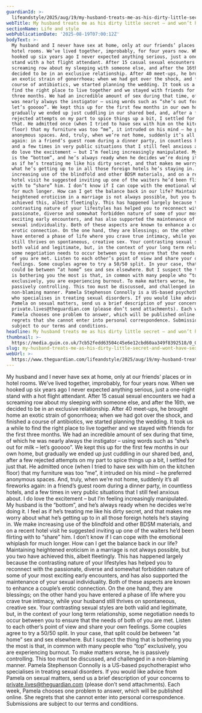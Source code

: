 ```yaml
---
guardianId: >-
  lifeandstyle/2025/aug/19/my-husband-treats-me-as-his-dirty-little-secret-and-will-not-have-sex-at-home
webTitle: My husband treats me as his dirty little secret – and won’t have sex at home
sectionName: Life and style
webPublicationDate: '2025-08-19T07:00:12Z'
bodyText: >-
  My husband and I never have sex at home, only at our friends’ places or in
  hotel rooms. We’ve lived together, improbably, for four years now. When we
  hooked up six years ago I never expected anything serious, just a one-night
  stand with a hot flight attendant. After 15 casual sexual encounters we had a
  screaming row about my sleeping with someone else, and after the 16th, we
  decided to be in an exclusive relationship. After 40 meet-ups, he brought home
  an exotic strain of gonorrhoea; when we had got over the shock, and finished a
  course of antibiotics, we started planning the wedding. It took us a while to
  find the right place to live together and we stayed with friends for the first
  three months. We had an incredible amount of sex during that time, of which he
  was nearly always the instigator – using words such as “she’s out for milk –
  let’s gooooo”. We kept this up for the first few months in our own home, but
  gradually we ended up just cuddling in our shared bed, and, after a few
  rejected attempts on my part to spice things up a bit, I settled for just
  that. He admitted once (when I tried to have sex with him on the kitchen
  floor) that my furniture was too “me”, it intruded on his mind – he preferred
  anonymous spaces. And, truly, when we’re not home, suddenly it’s all fireworks
  again: in a friend’s guest room during a dinner party, in countless hotels,
  and a few times in very public situations that I still feel anxious about. I
  do love the excitement – but I’m feeling increasingly manipulated. My husband
  is the “bottom”, and he’s always ready when he decides we’re doing it. I feel
  as if he’s treating me like his dirty secret, and that makes me worry about
  what he’s getting up to in all those foreign hotels he’s staying in. We make
  increasing use of the blindfold and other BDSM materials, and on a recent
  hotel visit he suggested inviting up one of the waiters he’d been flirting
  with to “share” him. I don’t know if I can cope with the emotional whiplash
  for much longer. How can I get the balance back in our life? Maintaining
  heightened eroticism in a marriage is not always possible, but you two have
  achieved this, albeit fleetingly. This has happened largely because the
  contrasting nature of your lifestyles has helped you to reconnect with the
  passionate, diverse and somewhat forbidden nature of some of your most
  exciting early encounters, and has also supported the maintenance of your
  sexual individuality. Both of these aspects are known to enhance a couple’s
  erotic connection. On the one hand, they are blessings; on the other hand you
  have entered a phase of life where you crave true intimacy, while your husband
  still thrives on spontaneous, creative sex. Your contrasting sexual styles are
  both valid and legitimate, but, in the context of your long term relationship,
  some negotiation needs to occur between you to ensure that the needs of both
  of you are met. Listen to each other’s point of view and share your own
  feelings. Some couples agree to try a 50/50 split. In your case, that split
  could be between “at home” sex and sex elsewhere. But I suspect the thing that
  is bothering you the most is that, in common with many people who “top”
  exclusively, you are experiencing burnout. To make matters worse, he is
  passively controlling. This too must be discussed, and challenged in a
  non-blaming manner. Pamela Stephenson Connolly is a US-based psychotherapist
  who specialises in treating sexual disorders. If you would like advice from
  Pamela on sexual matters, send us a brief description of your concerns to
  private.lives@theguardian.com (please don’t send attachments). Each week,
  Pamela chooses one problem to answer, which will be published online. She
  regrets that she cannot enter into personal correspondence. Submissions are
  subject to our terms and conditions.
headline: My husband treats me as his dirty little secret – and won’t have sex at home
thumbnail: >-
  https://media.guim.co.uk/7cb52fedd63504c45e6e12cbd60aa349f8392518/0_0_6667_5333/500.jpg
slug: my-husband-treats-me-as-his-dirty-little-secret-and-wont-have-sex-at-home
webUrl: >-
  https://www.theguardian.com/lifeandstyle/2025/aug/19/my-husband-treats-me-as-his-dirty-little-secret-and-will-not-have-sex-at-home
---
```

My husband and I never have sex at home, only at our friends’ places or in hotel rooms. We’ve lived together, improbably, for four years now. When we hooked up six years ago I never expected anything serious, just a one-night stand with a hot flight attendant. After 15 casual sexual encounters we had a screaming row about my sleeping with someone else, and after the 16th, we decided to be in an exclusive relationship. After 40 meet-ups, he brought home an exotic strain of gonorrhoea; when we had got over the shock, and finished a course of antibiotics, we started planning the wedding. It took us a while to find the right place to live together and we stayed with friends for the first three months. We had an incredible amount of sex during that time, of which he was nearly always the instigator – using words such as “she’s out for milk – let’s gooooo”. We kept this up for the first few months in our own home, but gradually we ended up just cuddling in our shared bed, and, after a few rejected attempts on my part to spice things up a bit, I settled for just that. He admitted once (when I tried to have sex with him on the kitchen floor) that my furniture was too “me”, it intruded on his mind – he preferred anonymous spaces. And, truly, when we’re not home, suddenly it’s all fireworks again: in a friend’s guest room during a dinner party, in countless hotels, and a few times in very public situations that I still feel anxious about. I do love the excitement – but I’m feeling increasingly manipulated. My husband is the “bottom”, and he’s always ready when he decides we’re doing it. I feel as if he’s treating me like his dirty secret, and that makes me worry about what he’s getting up to in all those foreign hotels he’s staying in. We make increasing use of the blindfold and other BDSM materials, and on a recent hotel visit he suggested inviting up one of the waiters he’d been flirting with to “share” him. I don’t know if I can cope with the emotional whiplash for much longer. How can I get the balance back in our life? Maintaining heightened eroticism in a marriage is not always possible, but you two have achieved this, albeit fleetingly. This has happened largely because the contrasting nature of your lifestyles has helped you to reconnect with the passionate, diverse and somewhat forbidden nature of some of your most exciting early encounters, and has also supported the maintenance of your sexual individuality. Both of these aspects are known to enhance a couple’s erotic connection. On the one hand, they are blessings; on the other hand you have entered a phase of life where you crave true intimacy, while your husband still thrives on spontaneous, creative sex. Your contrasting sexual styles are both valid and legitimate, but, in the context of your long term relationship, some negotiation needs to occur between you to ensure that the needs of both of you are met. Listen to each other’s point of view and share your own feelings. Some couples agree to try a 50/50 split. In your case, that split could be between “at home” sex and sex elsewhere. But I suspect the thing that is bothering you the most is that, in common with many people who “top” exclusively, you are experiencing burnout. To make matters worse, he is passively controlling. This too must be discussed, and challenged in a non-blaming manner. Pamela Stephenson Connolly is a US-based psychotherapist who specialises in treating sexual disorders. If you would like advice from Pamela on sexual matters, send us a brief description of your concerns to private.lives@theguardian.com (please don’t send attachments). Each week, Pamela chooses one problem to answer, which will be published online. She regrets that she cannot enter into personal correspondence. Submissions are subject to our terms and conditions.
